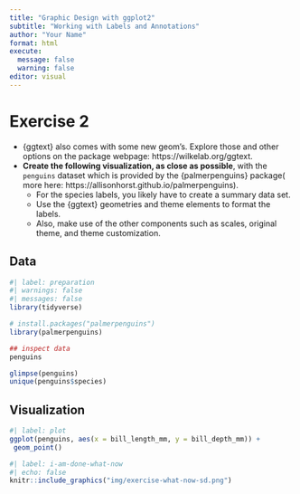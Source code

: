 ```yaml
---
title: "Graphic Design with ggplot2"
subtitle: "Working with Labels and Annotations"
author: "Your Name"
format: html
execute:
  message: false
  warning: false
editor: visual
---
```


# Exercise 2

-   {ggtext} also comes with some new geom's. Explore those and other options on the package webpage: https://wilkelab.org/ggtext.
-   **Create the following visualization, as close as possible**, with the `penguins` dataset which is provided by the {palmerpenguins} package( more here: https://allisonhorst.github.io/palmerpenguins).
    -   For the species labels, you likely have to create a summary data set.
    -   Use the {ggtext} geometries and theme elements to format the labels.
    -   Also, make use of the other components such as scales, original theme, and theme customization.


## Data 

```r
#| label: preparation
#| warnings: false
#| messages: false
library(tidyverse)

# install.packages("palmerpenguins")
library(palmerpenguins)

## inspect data
penguins

glimpse(penguins)
unique(penguins$species)
```


## Visualization

```r
#| label: plot
ggplot(penguins, aes(x = bill_length_mm, y = bill_depth_mm)) +
 geom_point()
```

  
  
  
  
```r
#| label: i-am-done-what-now
#| echo: false
knitr::include_graphics("img/exercise-what-now-sd.png")
```

